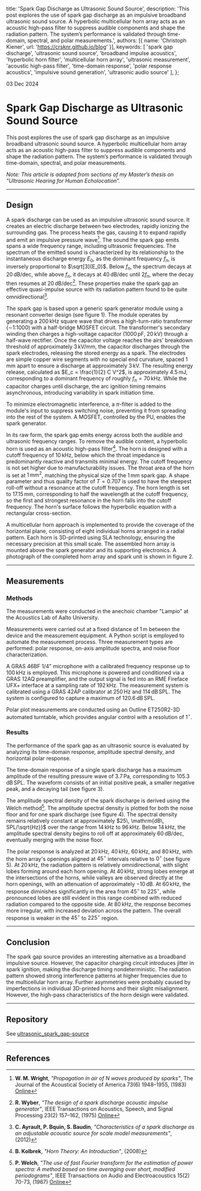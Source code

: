   title: 'Spark Gap Discharge as Ultrasonic Sound Source',
  description: 'This post explores the use of spark gap discharge as an impulsive broadband ultrasonic sound source. A hyperbolic multicellular horn array acts as an acoustic high-pass filter to suppress audible components and shape the radiation pattern. The system’s performance is validated through time-domain, spectral, and polar measurements.',
  authors: [{ name: 'Christoph Kiener', url: 'https://crsknr.github.io/blog' }],
  keywords: [
    'spark gap discharge',
    'ultrasonic sound source',
    'broadband impulse acoustics',
    'hyperbolic horn filter',
    'multicellular horn array',
    'ultrasonic measurement',
    'acoustic high-pass filter',
    'time-domain response',
    'polar response acoustics',
    'impulsive sound generation',
    'ultrasonic audio source'
  ],
};

03 Dec 2024

# Spark Gap Discharge as Ultrasonic Sound Source

This post explores the use of spark gap discharge as an impulsive broadband ultrasonic sound source. A hyperbolic multicellular horn array acts as an acoustic high-pass filter to suppress audible components and shape the radiation pattern. The system’s performance is validated through time-domain, spectral, and polar measurements.

*Note: This article is adapted from sections of my Master’s thesis on “Ultrasonic Hearing for Human Echolocation”.*

---

## Design

A spark discharge can be used as an impulsive ultrasonic sound source. It creates an electric discharge between two electrodes, rapidly ionizing the surrounding gas. The process heats the gas, causing it to expand rapidly and emit an impulsive pressure wave[^1]. The sound the spark gap emits spans a wide frequency range, including ultrasonic frequencies. The spectrum of the emitted sound is characterized by its relationship to the instantaneous discharge energy $E_0$, as the dominant frequency $f_n$, is inversely proportional to  $\sqrt[3]{E_0}$. Below  $f_n$, the spectrum decays at  $20\, \mathrm{dB/dec}$, while above  $f_n$, it decays at $40\, \mathrm{dB/dec}$ until  $2f_n$, where the decay then resumes at $20\, \mathrm{dB/dec}$[^2]. These properties make the spark gap an effective quasi-impulse source with its radiation pattern found to be quite omnidirectional[^3].

The spark gap is based upon a generic spark generator module using a resonant converter design (see figure 1). The module operates by generating a $200\, \mathrm{kHz}$ square wave that drives a high-turn-ratio transformer ($\sim$1:1000) with a half-bridge MOSFET circuit. The transformer's secondary winding then charges a high-voltage capacitor ($1000\, \mathrm{pF}$, $20\, \mathrm{kV}$) through a half-wave rectifier. Once the capacitor voltage reaches the airs' breakdown threshold of approximately $3\, \mathrm{kV/mm}$, the capacitor discharges through the spark electrodes, releasing the stored energy as a spark. The electrodes are simple copper wire segments with no special end curvature, spaced $1\, \mathrm{mm}$ apart to ensure a discharge at approximately $3\, \mathrm{kV}$. The resulting energy release, calculated as  $E_c = \frac{1}{2} C V^2$, is approximately $4.5\, \mathrm{mJ}$, corresponding to a dominant frequency of roughly $f_n = 70\, \mathrm{kHz}$. While the capacitor charges until discharge, the arc ignition timing remains asynchronous, introducing variability in spark initiation time.

To minimize electromagnetic interference, a $\pi$-filter is added to the module's input to suppress switching noise, preventing it from spreading into the rest of the system. A MOSFET, controlled by the PU, enables the spark generator.

In its raw form, the spark gap emits energy across both the audible and ultrasonic frequency ranges. To remove the audible content, a hyperbolic horn is used as an acoustic high-pass filter[^4]. The horn is designed with a cutoff frequency of $10\, \mathrm{kHz}$, below which the throat impedance is predominantly reactive and transmits minimal energy. The cutoff frequency is not set higher due to manufacturability issues. The throat area of the horn is set at $1\, \mathrm{mm}^2$, matching the physical size of the $1\, \mathrm{mm}$ spark gap. A shape parameter and thus quality factor of $T = 0.707$ is used to have the steepest roll-off without a resonance at the cutoff frequency. The horn length is set to $17.15\, \mathrm{mm}$, corresponding to half the wavelength at the cutoff frequency, so the first and strongest resonance in the horn falls into the cutoff frequency. The horn's surface follows the hyperbolic equation with a rectangular cross-section.

A multicellular horn approach is implemented to provide the coverage of the horizontal plane, consisting of eight individual horns arranged in a radial pattern. Each horn is 3D-printed using SLA technology, ensuring the necessary precision at this small scale. The assembled horn array is mounted above the spark generator and its supporting electronics. A photograph of the completed horn array and spark unit is shown in figure 2.

<div className="max-w-sm w-full flex justify-center mx-auto my-8">
  <Cover
    src="/blog/blog/ultrasonic-spark-gap-source/spark_unit.jpg"
    alt="The generic spark unit. From left to right: PCB with half bridge drive circuit, high voltage transformer, rectifier with discharge capacitor."
    caption="Figure 1: The generic spark unit. From left to right: PCB with half bridge drive circuit, high voltage transformer, rectifier with discharge capacitor."
  />
</div>

<div className="max-w-sm w-full flex justify-center mx-auto my-8">
  <Cover
    src="/blog/blog/ultrasonic-spark-gap-source/spark_horn.jpg"
    alt="The eight cell multicellular horn with the electrodes in the center of the arrangement. Below is the generic spark unit in a 3D-printed enclosure."
    caption="Figure 2: The eight cell multicellular horn with the electrodes in the center of the arrangement. Below is the generic spark unit in a 3D-printed enclosure."
  />
</div>

---

## Measurements

### Methods

The measurements were conducted in the anechoic chamber "Lampio" at the Acoustics Lab of Aalto University.

Measurements were carried out at a fixed distance of $1\, \mathrm{m}$ between the device and the measurement equipment. A Python script is employed to automate the measurement process. Three measurement types are performed: polar response, on-axis amplitude spectra, and noise floor characterization.

A GRAS 46BF 1/4" microphone with a calibrated frequency response up to $100\, \mathrm{kHz}$ is employed. This microphone is powered and conditioned via a GRAS 12AQ preamplifier, and the output signal is fed into an RME Fireface UFX+ interface at a sampling rate of $192\, \mathrm{kHz}$. The measurement system is calibrated using a GRAS 42AP calibrator at $250\, \mathrm{Hz}$ and $114\, \mathrm{dB\, SPL}$. The system is configured to capture a maximum of $120.6\, \mathrm{dB\, SPL}$.

Polar plot measurements are conducted using an Outline ET250R2-3D automated turntable, which provides angular control with a resolution of $1^\circ$.

### Results

The performance of the spark gap as an ultrasonic source is evaluated by analyzing its time-domain response, amplitude spectral density, and horizontal polar response.

The time-domain response of a single spark discharge has a maximum amplitude of the resulting pressure wave of $3.7\, \mathrm{Pa}$, corresponding to $105.3\, \mathrm{dB\, SPL}$. The waveform consists of an initial positive peak, a smaller negative peak, and a decaying tail (see figure 3).

<div className="w-full flex justify-center my-8">
  <Cover
    src="/blog/blog/ultrasonic-spark-gap-source/spark_td.svg"
    alt="Pressure response of one spark ignition."
    caption="Figure 3: Pressure response of one spark ignition."
  />
</div>

The amplitude spectral density of the spark discharge is derived using the Welch method[^5]. The amplitude spectral density is plotted for both the noise floor and for one spark discharge (see figure 4). The spectral density remains relatively constant at approximately $25\, \mathrm{dB\, SPL/\sqrt{Hz}}$ over the range from $14\, \mathrm{kHz}$ to $96\, \mathrm{kHz}$. Below $14\, \mathrm{kHz}$, the amplitude spectral density begins to roll off at approximately $60\, \mathrm{dB/dec}$, eventually merging with the noise floor.

<div className="w-full flex justify-center my-8">
  <Cover
    src="/blog/blog/ultrasonic-spark-gap-source/spark_asd.svg"
    alt="Amplitude spectrum density of sprak."
    caption="Figure 4: Amplitude spectrum density of sprak."
  />
</div>

The polar response is analyzed at $20\, \mathrm{kHz}$, $40\, \mathrm{kHz}$, $60\, \mathrm{kHz}$, and $80\, \mathrm{kHz}$, with the horn array's openings aligned at $45^\circ$ intervals relative to $0^\circ$ (see figure 5). At $20\, \mathrm{kHz}$, the radiation pattern is relatively omnidirectional, with slight lobes forming around each horn opening. At $40\, \mathrm{kHz}$, strong lobes emerge at the intersections of the horns, while valleys are observed directly at the horn openings, with an attenuation of approximately $-10\, \mathrm{dB}$. At $60\, \mathrm{kHz}$, the response diminishes significantly in the area from $45^\circ$ to $225^\circ$, while pronounced lobes are still evident in this range combined with reduced radiation compared to the opposite side. At $80\, \mathrm{kHz}$, the response becomes more irregular, with increased deviation across the pattern. The overall response is weaker in the $45^\circ$ to $225^\circ$ region.

<div className="w-full flex justify-center my-8">
  <Cover
    src="/blog/blog/ultrasonic-spark-gap-source/spark_polar.svg"
    alt="Normalized amplitude spectral density of one spark ignition at 1m."
    caption="Figure 5: Normalized amplitude spectral density of one spark ignition at 1m."
  />
</div>

---

## Conclusion

The spark gap source provides an interesting alternative as a broadband impulsive source. However, the capacitor charging circuit introduces jitter in spark ignition, making the discharge timing nondeterministic. The radiation pattern showed strong interference patterns at higher frequencies due to the multicellular horn array. Further asymmetries were probably caused by imperfections in individual 3D-printed horns and their slight misalignment. However, the high-pass characteristics of the horn design were validated.

---

## Repository

See [ultrasonic_spark_gap-source](https://github.com/crsknr/ultrasonic_spark_gap_source)

---

## References

[^1]: **W. M. Wright**, *"Propagation in air of N waves produced by sparks"*, The Journal of the Acoustical Society of America 73(6) 1948–1955, (1983) [Online](https://pubs.aip.org/jasa/article/73/6/1948/628350/Propagation-in-air-of-N-waves-produced-by)

[^2]: **R. Wyber**, *"The design of a spark discharge acoustic impulse generator"*, IEEE Transactions on Acoustics, Speech, and Signal Processing 23(2) 157–162, (1975) [Online](http://ieeexplore.ieee.org/document/1162666/)

[^3]: **C. Ayrault, P. Bquin, S. Baudin**, *"Characteristics of a spark discharge as an adjustable acoustic source for scale model measurements"*, (2012)

[^4]: **B. Kolbrek**, *"Horn Theory: An Introduction"*, (2008)

[^5]: **P. Welch**, *"The use of fast Fourier transform for the estimation of power spectra: A method based on time averaging over short, modified periodograms"*, IEEE Transactions on Audio and Electroacoustics 15(2) 70-73, (1967) [Online](https://ieeexplore.ieee.org/document/1161901)


